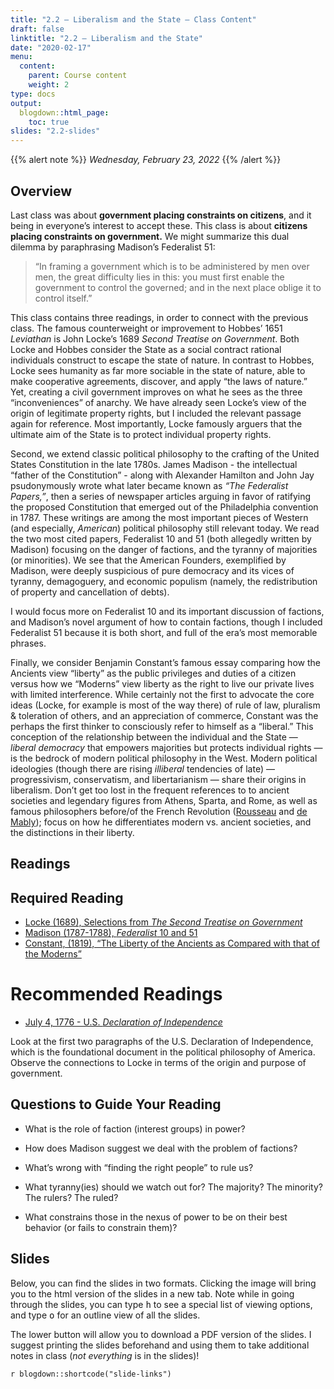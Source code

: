 ```yaml
---
title: "2.2 — Liberalism and the State — Class Content"
draft: false
linktitle: "2.2 — Liberalism and the State"
date: "2020-02-17"
menu:
  content:
    parent: Course content
    weight: 2
type: docs
output:
  blogdown::html_page:
    toc: true
slides: "2.2-slides"
---
```


{{% alert note %}}
*Wednesday, February 23, 2022*
{{% /alert %}}

## <i class="fas fa-info-circle fa-lg"></i> Overview

Last class was about **government placing constraints on citizens**, and it being in everyone's interest to accept these. This class is about **citizens placing constraints on government.** We might summarize this dual dilemma by paraphrasing Madison's Federalist 51:

> "In framing a government which is to be administered by men over men, the great difficulty lies in this: you must first enable the government to control the governed; and in the next place oblige it to control itself."

This class contains three readings, in order to connect with the previous class. The famous counterweight or improvement to Hobbes' 1651 *Leviathan* is John Locke's 1689 *Second Treatise on Government*. Both Locke and Hobbes consider the State as a social contract rational individuals construct to escape the state of nature. In contrast to Hobbes, Locke sees humanity as far more sociable in the state of nature, able to make cooperative agreements, discover, and apply "the laws of nature." Yet, creating a civil government improves on what he sees as the three "inconveniences" of anarchy. We have already seen Locke's view of the origin of legitimate property rights, but I included the relevant passage again for reference. Most importantly, Locke famously arguers that the ultimate aim of the State is to protect individual property rights.

Second, we extend classic political philosophy to the crafting of the United States Constitution in the late 1780s. James Madison - the intellectual "father of the Constitution" - along with Alexander Hamilton and John Jay psudonymously wrote what later became known as *"The Federalist Papers,"*, then a series of newspaper articles arguing in favor of ratifying the proposed Constitution that emerged out of the Philadelphia convention in 1787. These writings are among the most important pieces of Western (and especially, *American*) political philosophy still relevant today. We read the two most cited papers, Federalist 10 and 51 (both allegedly written by Madison) focusing on the danger of factions, and the tyranny of majorities (or minorities). We see that the American Founders, exemplified by Madison, were deeply suspicious of pure democracy and its vices of tyranny, demagoguery, and economic populism (namely, the redistribution of property and cancellation of debts).

I would focus more on Federalist 10 and its important discussion of factions, and Madison's novel argument of how to contain factions, though I included Federalist 51 because it is both short, and full of the era's most memorable phrases. 

Finally, we consider Benjamin Constant’s famous essay comparing how the Ancients view “liberty” as the public privileges and duties of a citizen versus how we “Moderns” view liberty as the right to live our private lives with limited interference. While certainly not the first to advocate the core ideas (Locke, for example is most of the way there) of rule of law, pluralism & toleration of others, and an appreciation of commerce, Constant was the perhaps the first thinker to consciously refer to himself as a “liberal.” This conception of the relationship between the individual and the State —  *liberal democracy* that empowers majorities but protects individual rights — is the bedrock of modern political philosophy in the West. Modern political ideologies (though there are rising *illiberal* tendencies of late) — progressivism, conservatism, and libertarianism — share their origins in liberalism. Don’t get too lost in the frequent references to to ancient societies and legendary figures from Athens, Sparta, and Rome, as well as famous philosophers before/of the French Revolution ([Rousseau](https://en.wikipedia.org/wiki/Jean-Jacques_Rousseau) and [de Mably](https://en.wikipedia.org/wiki/Gabriel_Bonnot_de_Mably)); focus on how he differentiates modern vs. ancient societies, and the distinctions in their liberty.

## <i class="fas fa-book-reader fa-lg"></i> Readings

## Required Reading
- [<i class="fas fa-file-pdf"></i> Locke (1689), Selections from *The Second Treatise on Government*](/readings/Locke-1689.pdf)
- [<i class="fas fa-file-pdf"></i> Madison (1787-1788), *Federalist* 10 and 51](/readings/Madison-1787.pdf)
- [<i class="fas fa-file-pdf"></i> Constant, (1819), “The Liberty of the Ancients as Compared with that of the Moderns”](/readings/Constant-1819.pdf)

# Recommended Readings

- [<i class="fas fa-external-link-square-alt"></i> July 4, 1776 - U.S. *Declaration of Independence*](https://www.archives.gov/founding-docs/declaration-transcript)

Look at the first two paragraphs of the U.S. Declaration of Independence, which is the foundational document in the political philosophy of America. Observe the connections to Locke in terms of the origin and purpose of government.   

## Questions to Guide Your Reading

- What is the role of faction (interest groups) in power?

- How does Madison suggest we deal with the problem of factions?

- What's wrong with "finding the right people" to rule us?

- What tyranny(ies) should we watch out for? The majority? The minority? The rulers? The ruled?

- What constrains those in the nexus of power to be on their best behavior (or fails to constrain them)?

## <i class="fas fa-chalkboard-teacher"></i> Slides

Below, you can find the slides in two formats. Clicking the image will bring you to the html version of the slides in a new tab. Note while in going through the slides, you can type <kbd>h</kbd> to see a special list of viewing options, and type <kbd>o</kbd> for an outline view of all the slides.

The lower button will allow you to download a PDF version of the slides. I suggest printing the slides beforehand and using them to take additional notes in class (*not everything* is in the slides)!

`r blogdown::shortcode("slide-links")`